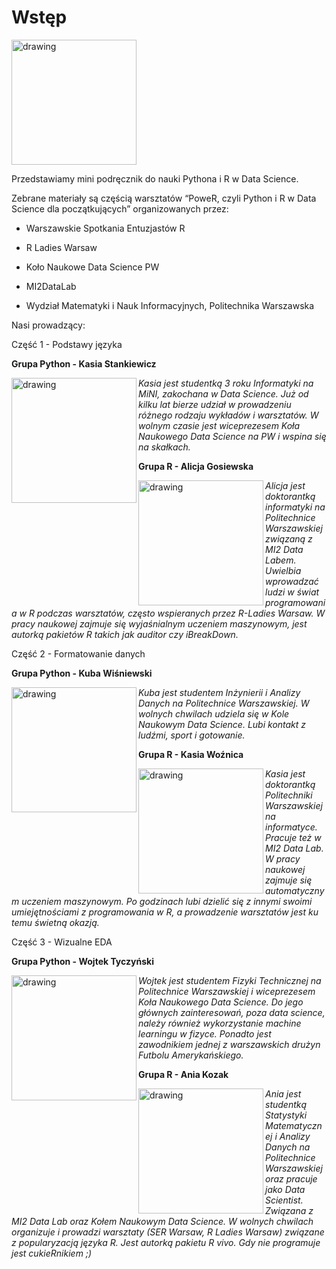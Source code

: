 # Wstęp {#intro}

<img align="center" src="figure/strona_tytułowa.png" alt="drawing" width="200"/>


Przedstawiamy mini podręcznik do nauki Pythona i R w Data Science.


Zebrane materiały są częścią warsztatów "PoweR, czyli Python i R w Data Science dla początkujących" organizowanych przez:

- Warszawskie Spotkania Entuzjastów R

- R Ladies Warsaw

- Koło Naukowe Data Science PW

- MI2DataLab

- Wydział Matematyki i Nauk Informacyjnych, Politechnika Warszawska






Nasi prowadzący:

Część 1 - Podstawy języka

**Grupa Python - Kasia Stankiewicz**

<img align="left" src="figure/KasiaS.png" alt="drawing" width="200"/>


_Kasia jest studentką 3 roku Informatyki na MiNI, zakochana w Data Science. Już od kilku lat bierze udział w prowadzeniu różnego rodzaju wykładów i warsztatów. W wolnym czasie jest wiceprezesem Koła Naukowego Data Science na PW i wspina się na skałkach._


**Grupa R - Alicja Gosiewska**

<img align="left" src="figure/Alicja.png" alt="drawing" width="200"/>

_Alicja jest doktorantką informatyki na Politechnice Warszawskiej związaną z MI2 Data Labem. Uwielbia wprowadzać ludzi w świat programowania w R podczas warsztatów, często wspieranych przez R-Ladies Warsaw. W pracy naukowej zajmuje się wyjaśnialnym uczeniem maszynowym, jest autorką pakietów R takich jak auditor czy iBreakDown._


Część 2 - Formatowanie danych

**Grupa Python - Kuba Wiśniewski**

<img align="left" src="figure/Kuba.png" alt="drawing" width="200"/>

_Kuba jest studentem Inżynierii i Analizy Danych na Politechnice Warszawskiej. W wolnych chwilach udziela się w Kole Naukowym Data Science. Lubi kontakt z ludźmi, sport i gotowanie._








**Grupa R - Kasia Woźnica**

<img align="left" src="figure/KasiaW.png" alt="drawing" width="200"/>




_Kasia jest doktorantką  Politechniki Warszawskiej  na informatyce. Pracuje też  w MI2 Data Lab. W pracy naukowej zajmuje się automatycznym uczeniem maszynowym. Po godzinach lubi dzielić się z innymi swoimi umiejętnościami z programowania w R, a prowadzenie warsztatów jest ku temu świetną okazją._



Część 3 - Wizualne EDA

**Grupa Python - Wojtek Tyczyński**

<img align="left" src="figure/Wojtek.png" alt="drawing" width="200"/>

_Wojtek jest studentem Fizyki Technicznej na Politechnice Warszawskiej i wiceprezesem Koła Naukowego Data Science. Do jego głównych zainteresowań, poza data science, należy również wykorzystanie machine learningu w fizyce. Ponadto jest zawodnikiem jednej z warszawskich drużyn Futbolu Amerykańskiego._





**Grupa R - Ania Kozak**

<img align="left" src="figure/Ania.png" alt="drawing" width="200"/>

_Ania jest studentką Statystyki Matematycznej i Analizy Danych na Politechnice Warszawskiej oraz pracuje jako Data Scientist. Związana z MI2 Data Lab oraz Kołem Naukowym Data Science. W wolnych chwilach organizuje i prowadzi warsztaty (SER Warsaw, R Ladies Warsaw) związane z popularyzacją języka R. Jest autorką pakietu R vivo. Gdy nie programuje jest cukieRnikiem ;)_